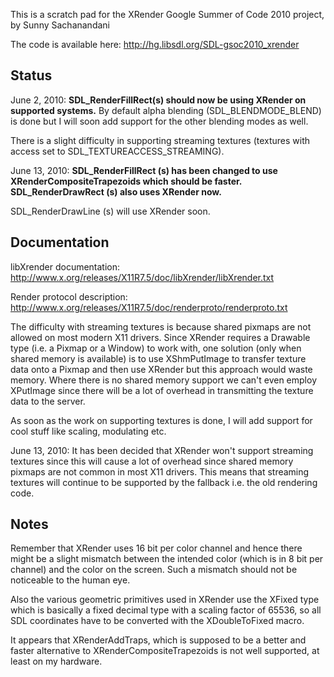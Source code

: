 This is a scratch pad for the XRender Google Summer of Code 2010 project, by Sunny Sachanandani

The code is available here:
http://hg.libsdl.org/SDL-gsoc2010_xrender


== Status ==

June 2, 2010:
'''SDL_RenderFillRect(s) should now be using XRender on supported systems.''' By default alpha blending (SDL_BLENDMODE_BLEND) is done but I will soon add support for the other blending modes as well.

There is a slight difficulty in supporting streaming textures (textures with access set to SDL_TEXTUREACCESS_STREAMING).

June 13, 2010:
'''SDL_RenderFillRect (s) has been changed to use XRenderCompositeTrapezoids which should be faster. SDL_RenderDrawRect (s) also uses XRender now.'''

SDL_RenderDrawLine (s) will use XRender soon.

== Documentation ==

libXrender documentation: http://www.x.org/releases/X11R7.5/doc/libXrender/libXrender.txt

Render protocol description: http://www.x.org/releases/X11R7.5/doc/renderproto/renderproto.txt

The difficulty with streaming textures is because shared pixmaps are not allowed on most modern X11 drivers. Since XRender requires a Drawable type (i.e. a Pixmap or a Window) to work with, one solution (only when shared memory is available) is to use XShmPutImage to transfer texture data onto a Pixmap and then use XRender but this approach would waste memory. Where there is no shared memory support we can't even employ XPutImage since there will be a lot of overhead in transmitting the texture data to the server.

As soon as the work on supporting textures is done, I will add support for cool stuff like scaling, modulating etc.

June 13, 2010: It has been decided that XRender won't support streaming textures since this will cause a lot of overhead since shared memory pixmaps are not common in most X11 drivers. This means that streaming textures will continue to be supported by the fallback i.e. the old rendering code.

== Notes ==

Remember that XRender uses 16 bit per color channel and hence there might be a slight mismatch between the intended color (which is in 8 bit per channel) and the color on the screen. Such a mismatch should not be noticeable to the human eye.

Also the various geometric primitives used in XRender use the XFixed type which is basically a fixed decimal type with a scaling factor of 65536, so all SDL coordinates have to be converted with the XDoubleToFixed macro.

It appears that XRenderAddTraps, which is supposed to be a better and faster alternative to XRenderCompositeTrapezoids is not well supported, at least on my hardware.
